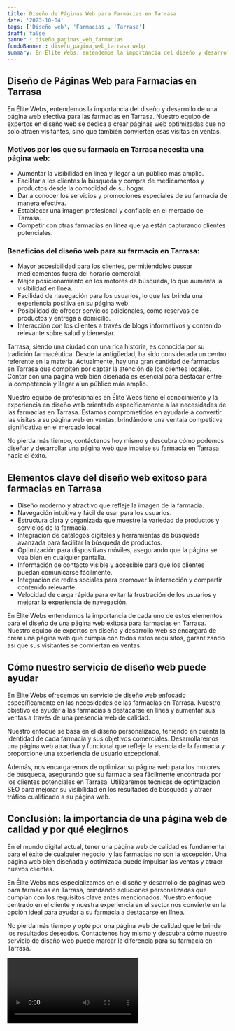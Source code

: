 ```yaml
---
title: Diseño de Páginas Web para Farmacias en Tarrasa
date: '2023-10-04'
tags: ['Diseño web', 'Farmacias', 'Tarrasa']
draft: false
banner : diseño_paginas_web_farmacias
fondoBanner : diseño_pagina_web_tarrasa.webp
summary: En Élite Webs, entendemos la importancia del diseño y desarrollo de una página web efectiva para las farmacias en Tarrasa. Nuestro equipo de expertos en diseño web se dedica a crear páginas web optimizadas que no solo atraen visitantes, sino que también convierten esas visitas en ventas. 
---
```


## Diseño de Páginas Web para Farmacias en Tarrasa

En Élite Webs, entendemos la importancia del diseño y desarrollo de una página web efectiva para las farmacias en Tarrasa. Nuestro equipo de expertos en diseño web se dedica a crear páginas web optimizadas que no solo atraen visitantes, sino que también convierten esas visitas en ventas. 

### Motivos por los que su farmacia en Tarrasa necesita una página web:

- Aumentar la visibilidad en línea y llegar a un público más amplio.
- Facilitar a los clientes la búsqueda y compra de medicamentos y productos desde la comodidad de su hogar.
- Dar a conocer los servicios y promociones especiales de su farmacia de manera efectiva.
- Establecer una imagen profesional y confiable en el mercado de Tarrasa.
- Competir con otras farmacias en línea que ya están capturando clientes potenciales.

### Beneficios del diseño web para su farmacia en Tarrasa:

- Mayor accesibilidad para los clientes, permitiéndoles buscar medicamentos fuera del horario comercial.
- Mejor posicionamiento en los motores de búsqueda, lo que aumenta la visibilidad en línea.
- Facilidad de navegación para los usuarios, lo que les brinda una experiencia positiva en su página web.
- Posibilidad de ofrecer servicios adicionales, como reservas de productos y entrega a domicilio.
- Interacción con los clientes a través de blogs informativos y contenido relevante sobre salud y bienestar.

Tarrasa, siendo una ciudad con una rica historia, es conocida por su tradición farmacéutica. Desde la antigüedad, ha sido considerada un centro referente en la materia. Actualmente, hay una gran cantidad de farmacias en Tarrasa que compiten por captar la atención de los clientes locales. Contar con una página web bien diseñada es esencial para destacar entre la competencia y llegar a un público más amplio.

Nuestro equipo de profesionales en Élite Webs tiene el conocimiento y la experiencia en diseño web orientado específicamente a las necesidades de las farmacias en Tarrasa. Estamos comprometidos en ayudarle a convertir las visitas a su página web en ventas, brindándole una ventaja competitiva significativa en el mercado local.

No pierda más tiempo, contáctenos hoy mismo y descubra cómo podemos diseñar y desarrollar una página web que impulse su farmacia en Tarrasa hacia el éxito.

<GifSeo />

<Cta />

## Elementos clave del diseño web exitoso para farmacias en Tarrasa

- Diseño moderno y atractivo que refleje la imagen de la farmacia.
- Navegación intuitiva y fácil de usar para los usuarios.
- Estructura clara y organizada que muestre la variedad de productos y servicios de la farmacia.
- Integración de catálogos digitales y herramientas de búsqueda avanzada para facilitar la búsqueda de productos.
- Optimización para dispositivos móviles, asegurando que la página se vea bien en cualquier pantalla.
- Información de contacto visible y accesible para que los clientes puedan comunicarse fácilmente.
- Integración de redes sociales para promover la interacción y compartir contenido relevante.
- Velocidad de carga rápida para evitar la frustración de los usuarios y mejorar la experiencia de navegación.

En Élite Webs entendemos la importancia de cada uno de estos elementos para el diseño de una página web exitosa para farmacias en Tarrasa. Nuestro equipo de expertos en diseño y desarrollo web se encargará de crear una página web que cumpla con todos estos requisitos, garantizando así que sus visitantes se conviertan en ventas.

## Cómo nuestro servicio de diseño web puede ayudar

En Élite Webs ofrecemos un servicio de diseño web enfocado específicamente en las necesidades de las farmacias en Tarrasa. Nuestro objetivo es ayudar a las farmacias a destacarse en línea y aumentar sus ventas a través de una presencia web de calidad.

Nuestro enfoque se basa en el diseño personalizado, teniendo en cuenta la identidad de cada farmacia y sus objetivos comerciales. Desarrollaremos una página web atractiva y funcional que refleje la esencia de la farmacia y proporcione una experiencia de usuario excepcional.

Además, nos encargaremos de optimizar su página web para los motores de búsqueda, asegurando que su farmacia sea fácilmente encontrada por los clientes potenciales en Tarrasa. Utilizaremos técnicas de optimización SEO para mejorar su visibilidad en los resultados de búsqueda y atraer tráfico cualificado a su página web.

## Conclusión: la importancia de una página web de calidad y por qué elegirnos

En el mundo digital actual, tener una página web de calidad es fundamental para el éxito de cualquier negocio, y las farmacias no son la excepción. Una página web bien diseñada y optimizada puede impulsar las ventas y atraer nuevos clientes.

En Élite Webs nos especializamos en el diseño y desarrollo de páginas web para farmacias en Tarrasa, brindando soluciones personalizadas que cumplan con los requisitos clave antes mencionados. Nuestro enfoque centrado en el cliente y nuestra experiencia en el sector nos convierte en la opción ideal para ayudar a su farmacia a destacarse en línea.

No pierda más tiempo y opte por una página web de calidad que le brinde los resultados deseados. Contáctenos hoy mismo y descubra cómo nuestro servicio de diseño web puede marcar la diferencia para su farmacia en Tarrasa.

<Video />

<CtaBot job='Farmacias' city='Tarrasa'/>

<Gmaps query='Tarrasa+españa+maps' />
